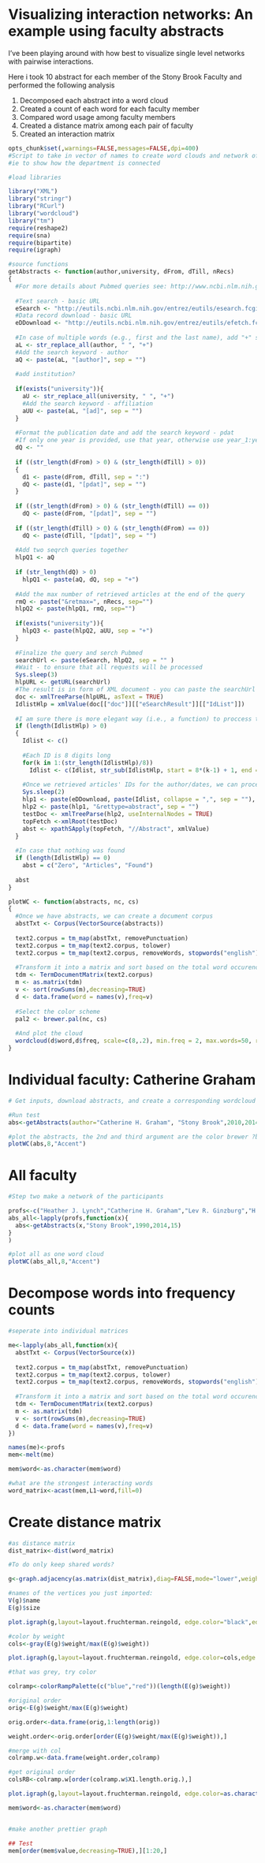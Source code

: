 Visualizing interaction networks: An example using faculty abstracts
========================================================

I've been playing around with how best to visualize single level networks with pairwise interactions. 

Here i took 10 abstract for each member of the Stony Brook Faculty and performed the following analysis

1. Decomposed each abstract into a word cloud
2. Created a count of each word for each faculty member
3. Compared word usage among faculty members
4. Created a distance matrix among each pair of faculty
5. Created an interaction matrix

```r

opts_chunk$set(,warnings=FALSE,messages=FALSE,dpi=400)
#Script to take in vector of names to create word clouds and network of abstract word interactions
#ie to show how the department is connected

#load libraries

library("XML")
library("stringr")
library("RCurl")
library("wordcloud")
library("tm")
require(reshape2)
require(sna)
require(bipartite)
require(igraph)

#source functions
getAbstracts <- function(author,university, dFrom, dTill, nRecs)
{
  #For more details about Pubmed queries see: http://www.ncbi.nlm.nih.gov/books/NBK25500/
  
  #Text search - basic URL
  eSearch <- "http://eutils.ncbi.nlm.nih.gov/entrez/eutils/esearch.fcgi?db=pubmed&term="
  #Data record download - basic URL
  eDDownload <- "http://eutils.ncbi.nlm.nih.gov/entrez/eutils/efetch.fcgi?db=pubmed&id="
  
  #In case of multiple words (e.g., first and the last name), add "+" sign in between them 
  aL <- str_replace_all(author, " ", "+")
  #Add the search keyword - author
  aQ <- paste(aL, "[author]", sep = "")
  
  #add institution?
  
  if(exists("university")){
    aU <- str_replace_all(university, " ", "+")
    #Add the search keyword - affiliation
    aUU <- paste(aL, "[ad]", sep = "")
  }
  
  #Format the publication date and add the search keyword - pdat
  #If only one year is provided, use that year, otherwise use year_1:year_2
  dQ <- ""
  
  if ((str_length(dFrom) > 0) & (str_length(dTill) > 0))
  {
    d1 <- paste(dFrom, dTill, sep = ":")
    dQ <- paste(d1, "[pdat]", sep = "")
  }
  
  if ((str_length(dFrom) > 0) & (str_length(dTill) == 0))
    dQ <- paste(dFrom, "[pdat]", sep = "")
  
  if ((str_length(dTill) > 0) & (str_length(dFrom) == 0))
    dQ <- paste(dTill, "[pdat]", sep = "")
  
  #Add two seqrch queries together
  hlpQ1 <- aQ  
  
  if (str_length(dQ) > 0)    
    hlpQ1 <- paste(aQ, dQ, sep = "+")
  
  #Add the max number of retrieved articles at the end of the query
  rmQ <- paste("&retmax=", nRecs, sep="")
  hlpQ2 <- paste(hlpQ1, rmQ, sep="")
  
  if(exists("university")){
    hlpQ3 <- paste(hlpQ2, aUU, sep = "+")
  }
  
  #Finalize the query and serch Pubmed
  searchUrl <- paste(eSearch, hlpQ2, sep = "" )
  #Wait - to ensure that all requests will be processed
  Sys.sleep(3)    
  hlpURL <- getURL(searchUrl)
  #The result is in form of XML document - you can paste the searchUrl in the browser to see/download it
  doc <- xmlTreeParse(hlpURL, asText = TRUE)     
  IdlistHlp = xmlValue(doc[["doc"]][["eSearchResult"]][["IdList"]])
  
  #I am sure there is more elegant way (i.e., a function) to proccess this, but I was lazy to search for it
  if (length(IdlistHlp) > 0)
  {
    Idlist <- c()
    
    #Each ID is 8 digits long
    for(k in 1:(str_length(IdlistHlp)/8))
      Idlist <- c(Idlist, str_sub(IdlistHlp, start = 8*(k-1) + 1, end = k*8))
    
    #Once we retrieved articles' IDs for the author/dates, we can process them and get abstracts             
    Sys.sleep(2)
    hlp1 <- paste(eDDownload, paste(Idlist, collapse = ",", sep = ""), sep = "")
    hlp2 <- paste(hlp1, "&rettype=abstract", sep = "")
    testDoc <- xmlTreeParse(hlp2, useInternalNodes = TRUE)
    topFetch <-xmlRoot(testDoc)
    abst <- xpathSApply(topFetch, "//Abstract", xmlValue)
  }
  
  #In case that nothing was found
  if (length(IdlistHlp) == 0)
    abst = c("Zero", "Articles", "Found")
  
  abst
}

plotWC <- function(abstracts, nc, cs)
{
  #Once we have abstracts, we can create a document corpus
  abstTxt <- Corpus(VectorSource(abstracts))
  
  text2.corpus = tm_map(abstTxt, removePunctuation)
  text2.corpus = tm_map(text2.corpus, tolower)
  text2.corpus = tm_map(text2.corpus, removeWords, stopwords("english"))
  
  #Transform it into a matrix and sort based on the total word occurence
  tdm <- TermDocumentMatrix(text2.corpus)
  m <- as.matrix(tdm)
  v <- sort(rowSums(m),decreasing=TRUE)
  d <- data.frame(word = names(v),freq=v)
  
  #Select the color scheme
  pal2 <- brewer.pal(nc, cs)
  
  #And plot the cloud
  wordcloud(d$word,d$freq, scale=c(8,.2), min.freq = 2, max.words=50, random.order = FALSE, rot.per=.15, color = pal2, vfont=c("sans serif","plain"))
}
```

Individual faculty: Catherine Graham
==================================

```r

# Get inputs, download abstracts, and create a corresponding wordcloud 

#Run test
abs<-getAbstracts(author="Catherine H. Graham", "Stony Brook",2010,2014,10)

#plot the abstracts, the 2nd and third argument are the color brewer ?brewer.pal, number of colors and palette
plotWC(abs,8,"Accent")
```

All faculty
=============

```r

#Step two make a network of the participants

profs<-c("Heather J. Lynch","Catherine H. Graham","Lev R. Ginzburg","H. Resit Akcakaya","Dianna K. Padilla","John R. True","Walt F Eanes","Mike Bell","Jeffrey Levinton","Brenna Henn", "Liliana M. Davalos","Joshua S. Rest","Jessica Gurevitch","Stephen B. Baines","Douglas Futuyma")
abs_all<-lapply(profs,function(x){
  abs<-getAbstracts(x,"Stony Brook",1990,2014,15)  
}
)

#plot all as one word cloud
plotWC(abs_all,8,"Accent")
```

Decompose words into frequency counts
==========

```r

#seperate into individual matrices

me<-lapply(abs_all,function(x){
  abstTxt <- Corpus(VectorSource(x))
  
  text2.corpus = tm_map(abstTxt, removePunctuation)
  text2.corpus = tm_map(text2.corpus, tolower)
  text2.corpus = tm_map(text2.corpus, removeWords, stopwords("english"))
  
  #Transform it into a matrix and sort based on the total word occurence
  tdm <- TermDocumentMatrix(text2.corpus)
  m <- as.matrix(tdm)
  v <- sort(rowSums(m),decreasing=TRUE)
  d <- data.frame(word = names(v),freq=v)
})

names(me)<-profs
mem<-melt(me)

mem$word<-as.character(mem$word)

#what are the strongest interacting words
word_matrix<-acast(mem,L1~word,fill=0)

```

Create distance matrix
========

```r
#as distance matrix
dist_matrix<-dist(word_matrix)

#To do only keep shared words?

g<-graph.adjacency(as.matrix(dist_matrix),diag=FALSE,mode="lower",weighted=TRUE)

#names of the vertices you just imported:
V(g)$name
E(g)$size

plot.igraph(g,layout=layout.fruchterman.reingold, edge.color="black",edge.width=E(g)$weight/50) 

#color by weight
cols<-gray(E(g)$weight/max(E(g)$weight))

plot.igraph(g,layout=layout.fruchterman.reingold, edge.color=cols,edge.width=E(g)$weight/50) 

#that was grey, try color

colramp<-colorRampPalette(c("blue","red"))(length(E(g)$weight))

#original order
orig<-E(g)$weight/max(E(g)$weight)

orig.order<-data.frame(orig,1:length(orig))

weight.order<-orig.order[order(E(g)$weight/max(E(g)$weight)),]

#merge with col
colramp.w<-data.frame(weight.order,colramp)

#get original order
colsRB<-colramp.w[order(colramp.w$X1.length.orig.),]

plot.igraph(g,layout=layout.fruchterman.reingold, edge.color=as.character(colsRB$colramp),edge.width=(E(g)$weight/50)) 

mem$word<-as.character(mem$word)


#make another prettier graph

## Test
mem[order(mem$value,decreasing=TRUE),][1:20,]

```

